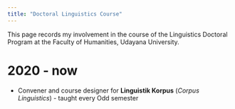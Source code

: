 ```yaml
---
title: "Doctoral Linguistics Course"
---
```


This page records my involvement in the course of the Linguistics Doctoral Program at the Faculty of Humanities, Udayana University.


# 2020 - now

-   Convener and course designer for **Linguistik Korpus** (*Corpus Linguistics*) - taught every Odd semester


